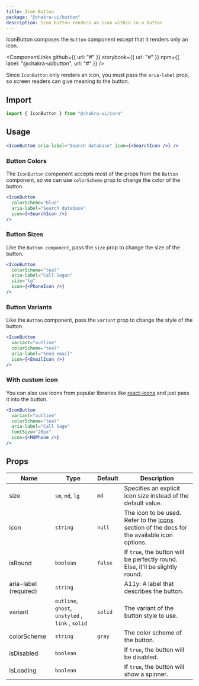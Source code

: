 ```yaml
---
title: Icon Button
package: "@chakra-ui/button"
description: Icon button renders an icon within in a button
---
```


IconButton composes the `Button` component except that it renders only an icon.

<ComponentLinks
  github={{ url: "#" }}
  storybook={{ url: "#" }}
  npm={{ label: "@chakra-ui/button", url: "#" }}
/>

<carbon-ad></carbon-ad>

Since `IconButton` only renders an icon, you must pass the `aria-label` prop, so
screen readers can give meaning to the button.

## Import

```js
import { IconButton } from "@chakra-ui/core"
```

## Usage

```jsx
<IconButton aria-label="Search database" icon={<SearchIcon />} />
```

### Button Colors

The `IconButton` component accepts most of the props from the `Button` component,
so we can use `colorScheme` prop to change the color of the button.

```jsx
<IconButton
  colorScheme="blue"
  aria-label="Search database"
  icon={<SearchIcon />}
/>
```

### Button Sizes

Like the `Button component`, pass the `size` prop to change the size of the
button.

```jsx
<IconButton
  colorScheme="teal"
  aria-label="Call Segun"
  size="lg"
  icon={<PhoneIcon />}
/>
```

### Button Variants

Like the `Button` component, pass the `variant` prop to change the style of the
button.

```jsx
<IconButton
  variant="outline"
  colorScheme="teal"
  aria-label="Send email"
  icon={<EmailIcon />}
/>
```

### With custom icon

You can also use icons from popular libraries like
[react-icons](https://react-icons.github.io/react-icons/) and just pass it into
the button.

```jsx
<IconButton
  variant="outline"
  colorScheme="teal"
  aria-label="Call Sage"
  fontSize="20px"
  icon={<MdPhone />}
/>
```

## Props

| Name                  | Type                                              | Default | Description                                                                                                           |
| --------------------- | ------------------------------------------------- | ------- | --------------------------------------------------------------------------------------------------------------------- |
| size                  | `sm`, `md`, `lg`                                  | `md`    | Specifies an explicit icon size instead of the default value.                                                         |
| icon                  | `string`                                          | `null`  | The icon to be used. Refer to the [Icons](/docs/components/icon/) section of the docs for the available icon options. |
| isRound               | `boolean`                                         | `false` | If `true`, the button will be perfectly round. Else, it'll be slightly round.                                         |
| aria-label (required) | `string`                                          |         | A11y: A label that describes the button.                                                                              |
| variant               | `outline`, `ghost`, `unstyled` , `link` , `solid` | `solid` | The variant of the button style to use.                                                                               |
| colorScheme           | `string`                                          | `gray`  | The color scheme of the button.                                                                                       |
| isDisabled            | `boolean`                                         |         | If `true`, the button will be disabled.                                                                               |
| isLoading             | `boolean`                                         |         | If `true`, the button will show a spinner.                                                                            |
